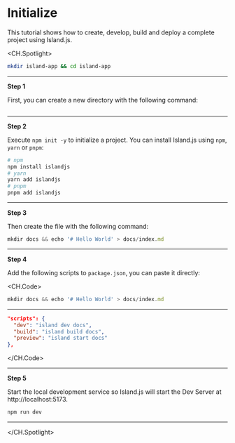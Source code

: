 # Initialize

This tutorial shows how to create, develop, build and deploy a complete project using Island.js.

<CH.Spotlight>

```bash terminal
mkdir island-app && cd island-app
```

---

**Step 1**

First, you can create a new directory with the following command:

```bash terminal focus(1)

```

---

**Step 2**

Execute `npm init -y` to initialize a project. You can install Island.js using `npm`, `yarn` or `pnpm`:

```bash terminal
# npm
npm install islandjs
# yarn
yarn add islandjs
# pnpm
pnpm add islandjs
```

---

**Step 3**

Then create the file with the following command:

```js terminal
mkdir docs && echo '# Hello World' > docs/index.md
```

---

**Step 4**

Add the following scripts to `package.json`, you can paste it directly:

<CH.Code>

```js terminal
mkdir docs && echo '# Hello World' > docs/index.md
```

---

```json package.json
"scripts": {
  "dev": "island dev docs",
  "build": "island build docs",
  "preview": "island start docs"
},
```

</CH.Code>

---

**Step 5**

Start the local development service so Island.js will start the Dev Server at http://localhost:5173.

```js terminal
npm run dev
```

---

</CH.Spotlight>

